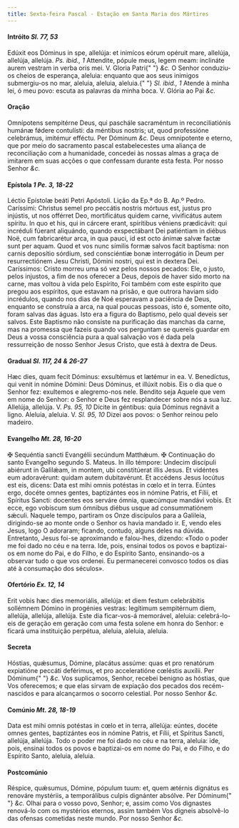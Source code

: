 ```yaml
---
title: Sexta-feira Pascal - Estação em Santa Maria dos Mártires
---
```


<h4 class="text-center">
  Intróito <em>Sl. 77, 53</em>
</h4>
<div class="grid grid-cols-2 gap-5">
  <span class="text-justify">
    Edúxit eos Dóminus in spe, allelúja: et inimícos eórum opéruit mare,
    allelúja, allelúja, allelúja. <em>Ps. ibid., 1</em> Attendite, pópule meus,
    legem meam: inclináte aurem vestram in verba oris mei. V. Gloria Patri{" "}
    <em>&c.</em>
  </span>
  <span class="text-justify">
    O Senhor conduziu-os cheios de esperança, aleluia: enquanto que aos seus
    inimigos submergiu-os no mar, aleluia, aleluia, aleluia.{" "}
    <em>Sl. ibid., 1</em> Atende à minha lei, ó meu povo: escuta as palavras da
    minha boca. V. Glória ao Pai <em>&c.</em>
  </span>
</div>

<h4 class="text-center">Oração</h4>
<div class="grid grid-cols-2 gap-5">
  <span class="text-justify">
    Omnípotens sempitérne Deus, qui paschále sacraméntum in reconciliatiónis
    humánæ fǿdere contulísti: da méntibus nostris; ut, quod professióne
    celebrámus, imitémur efféctu. Per Dóminum <em>&c.</em>
  </span>
  <span class="text-justify">
    Deus omnipotente e eterno, que por meio do sacramento pascal estabelecestes
    uma aliança de reconciliação com a humanidade, concedei às nossas almas a
    graça de imitarem em suas acções o que confessam durante esta festa. Por
    nosso Senhor <em>&c.</em>
  </span>
</div>

<h4 class="text-center">
  Epístola <em>1 Pe. 3, 18-22</em>
</h4>
<div class="grid grid-cols-2 gap-5">
  <span class="text-justify">Léctio Epístolæ beáti Petri Apóstoli.</span>
  <span class="text-justify">Lição da Ep.ª do B. Ap.º Pedro.</span>
  <span class="text-justify">
    Caríssimi: Christus semel pro peccátis nostris mórtuus est, justus pro
    injústis, ut nos offérret Deo, mortificátus quidem carne, vivificátus autem
    spíritu. In quo et his, qui in cárcere erant, spirítibus véniens prædicávit:
    qui incréduli fúerant aliquándo, quando exspectábant Dei patiéntiam in
    diébus Noë, cum fabricarétur arca, in qua pauci, id est octo ánimæ salvæ
    factæ sunt per aquam. Quod et vos nunc símilis formæ salvos facit baptísma:
    non carnis deposítio sórdium, sed consciéntiæ bonæ interrogátio in Deum per
    resurrectiónem Jesu Christi, Dómini nostri, qui est in dextera Dei.
  </span>
  <span class="text-justify">
    Caríssimos: Cristo morreu uma só vez pelos nossos pecados: Ele, o justo,
    pelos injustos, a fim de nos oferecer a Deus, depois de haver sido morto na
    carne, mas voltou à vida pelo Espírito, Foi também com este espírito que
    pregou aos espíritos, que estavam na prisão, e que outrora haviam sido
    incrédulos, quando nos dias de Noé esperavam a paciência de Deus, enquanto
    se construía a arca, na qual poucas pessoas, isto é, somente oito, foram
    salvas das águas. Isto era a figura do Baptismo, pelo qual deveis ser
    salvos. Este Baptismo não consiste na purificação das manchas da carne, mas
    na promessa que fazeis quando vos perguntam se quereis guardar em Deus a
    vossa consciência pura a qual salvação vos é dada pela ressurreição de nosso
    Senhor Jesus Cristo, que está à dextra de Deus.
  </span>
</div>

<h4 class="text-center">
  Gradual <em>Sl. 117, 24 & 26-27</em>
</h4>
<div class="grid grid-cols-2 gap-5">
  <span class="text-justify">
    Hæc dies, quam fecit Dóminus: exsultémus et lætémur in ea. V. Benedíctus,
    qui venit in nómine Dómini: Deus Dóminus, et illúxit nobis.
  </span>
  <span class="text-justify">
    Eis o dia que o Senhor fez: exultemos e alegremo-nos nele. Bendito seja
    Aquele que vem em nome do Senhor: o Senhor e Deus fez resplandecer sobre nós
    a sua luz.
  </span>
  <span class="text-justify">
    Allelúja, allelúja. V. <em>Ps. 95, 10</em> Dícite in géntibus: quia Dóminus
    regnávit a ligno.
  </span>
  <span class="text-justify">
    Aleluia, aleluia. V. <em>Sl. 95, 10</em> Dizei aos povos: o Senhor reinou
    pelo madeiro.
  </span>
</div>

<h4 class="text-center">
  Evangelho <em>Mt. 28, 16-20</em>
</h4>
<div class="grid grid-cols-2 gap-5">
  <span class="text-justify">
    <span class="text-danger">&#10016;</span> Sequéntia sancti Evangélii
    secúndum Matthǽum.
  </span>
  <span class="text-justify">
    <span class="text-danger">&#10016;</span> Continuação do santo Evangelho
    segundo S. Mateus.
  </span>
  <span class="text-justify">
    In illo témpore: Undecim discípuli abiérunt in Galilǽam, in montem, ubi
    constitúerat illis Jesus. Et vidéntes eum adoravérunt: quidam autem
    dubitavérunt. Et accédens Jesus locútus est eis, dicens: Data est mihi omnis
    potéstas in cœlo et in terra. Eúntes ergo, docéte omnes gentes, baptizántes
    eos in nómine Patris, et Fílii, et Spíritus Sancti: docentes eos serváre
    ómnia, quæcúmque mandávi vobis. Et ecce, ego vobíscum sum ómnibus diébus
    usque ad consummatiónem sǽculi.
  </span>
  <span class="text-justify">
    Naquele tempo, partiram os Onze discípulos para a Galileia, dirigindo-se ao
    monte onde o Senhor os havia mandado ir. E, vendo eles Jesus, logo O
    adoraram; ficando, contudo, alguns deles na dúvida. Entretanto, Jesus foi-se
    aproximando e falou-lhes, dizendo: «Todo o poder me foi dado no céu e na
    terra. Ide, pois, ensinai todos os povos e baptizai-os em nome do Pai, e do
    Filho, e do Espírito Santo, ensinando-os a observar tudo o que vos ordenei.
    Eu permanecerei convosco todos os dias até à consumação dos séculos».
  </span>
</div>

<h4 class="text-center">
  Ofertório <em>Ex. 12, 14</em>
</h4>
<div class="grid grid-cols-2 gap-5">
  <span class="text-justify">
    Erit vobis hæc dies memoriális, allelúja: et diem festum celebrábitis
    sollémnem Dómino in progénies vestras: legítimum sempitérnum diem, allelúja,
    allelúja, allelúja.
  </span>
  <span class="text-justify">
    Este dia ficar-vos-á memorável, aleluia: celebrá-lo-eis de geração em
    geração com uma festa solene em honra do Senhor: e ficará uma instituição
    perpétua, aleluia, aleluia, aleluia.
  </span>
</div>

<h4 class="text-center">Secreta</h4>
<div class="grid grid-cols-2 gap-5">
  <span class="text-justify">
    Hóstias, quǽsumus, Dómine, placátus assúme: quas et pro renatórum expiatióne
    peccáti deférimus, et pro acceleratióne cœléstis auxílii. Per Dóminum{" "}
    <em>&c.</em>
  </span>
  <span class="text-justify">
    Vos suplicamos, Senhor, recebei benigno as hóstias, que Vos oferecemos; e
    que elas sirvam de expiação dos pecados dos recém-nascidos e para
    alcançarmos o socorro celestial. Por nosso Senhor <em>&c.</em>
  </span>
</div>

<h4 class="text-center">
  Comúnio <em>Mt. 28, 18-19</em>
</h4>
<div class="grid grid-cols-2 gap-5">
  <span class="text-justify">
    Data est mihi omnis potéstas in cœlo et in terra, allelúja: eúntes, docéte
    omnes gentes, baptizántes eos in nómine Patris, et Fílii, et Spíritus
    Sancti, allelúja, allelúja.
  </span>
  <span class="text-justify">
    Todo o poder me foi dado no céu e na terra, aleluia: ide, pois, ensinai
    todos os povos e baptizai-os em nome do Pai, e do Filho, e do Espírito
    Santo, aleluia, aleluia.
  </span>
</div>

<h4 class="text-center">Postcomúnio</h4>
<div class="grid grid-cols-2 gap-5">
  <span class="text-justify">
    Réspice, quǽsumus, Dómine, pópulum tuum: et, quem ætérnis dignátus es
    renováre mystériis, a temporálibus culpis dignánter absólve. Per Dóminum{" "}
    <em>&c.</em>
  </span>
  <span class="text-justify">
    Olhai para o vosso povo, Senhor; e, assim como Vos dignastes renová-lo com
    os mystérios eternos, assim também Vos digneis absolvê-lo das ofensas
    cometidas neste mundo. Por nosso Senhor <em>&c.</em>
  </span>
</div>
